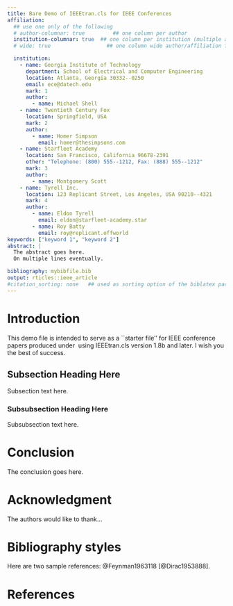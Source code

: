 ```yaml
---
title: Bare Demo of IEEEtran.cls for IEEE Conferences
affiliation:
  ## use one only of the following
  # author-columnar: true         ## one column per author
  institution-columnar: true  ## one column per institution (multiple autors eventually)
  # wide: true                  ## one column wide author/affiliation fields

  institution:
    - name: Georgia Institute of Technology
      department: School of Electrical and Computer Engineering
      location: Atlanta, Georgia 30332--0250
      email: ece@datech.edu
      mark: 1
      author:
        - name: Michael Shell
    - name: Twentieth Century Fox
      location: Springfield, USA
      mark: 2
      author:
        - name: Homer Simpson
          email: homer@thesimpsons.com
    - name: Starfleet Academy
      location: San Francisco, California 96678-2391
      other: "Telephone: (800) 555--1212, Fax: (888) 555--1212"
      mark: 3
      author:
        - name: Montgomery Scott
    - name: Tyrell Inc.
      location: 123 Replicant Street, Los Angeles, USA 90210--4321
      mark: 4
      author:
        - name: Eldon Tyrell
          email: eldon@starfleet-academy.star
        - name: Roy Batty
          email: roy@replicant.offworld
keywords: ["keyword 1", "keyword 2"]
abstract: |
  The abstract goes here.
  On multiple lines eventually.

bibliography: mybibfile.bib
output: rticles::ieee_article
#citation_sorting: none   ## used as sorting option of the biblatex package (if selected)
---
```


Introduction
=============
<!-- no \IEEEPARstart -->
This demo file is intended to serve as a ``starter file''
for IEEE conference papers produced under \LaTeX\ using
IEEEtran.cls version 1.8b and later.
<!-- You must have at least 2 lines in the paragraph with the drop letter -->
<!-- (should never be an issue) -->
I wish you the best of success.


## Subsection Heading Here
Subsection text here.

### Subsubsection Heading Here
Subsubsection text here.

<!-- An example of a floating figure using the graphicx package. -->
<!-- Note that \label must occur AFTER (or within) \caption. -->
<!-- For figures, \caption should occur after the \includegraphics. -->
<!-- Note that IEEEtran v1.7 and later has special internal code that -->
<!-- is designed to preserve the operation of \label within \caption -->
<!-- even when the captionsoff option is in effect. However, because -->
<!-- of issues like this, it may be the safest practice to put all your -->
<!-- \label just after \caption rather than within \caption{}. -->

<!-- Reminder: the "draftcls" or "draftclsnofoot", not "draft", class -->
<!-- option should be used if it is desired that the figures are to be -->
<!-- displayed while in draft mode. -->

<!-- \begin{figure}[!t] -->
<!-- \centering -->
<!-- \includegraphics[width=2.5in]{myfigure} -->
<!-- where an .eps filename suffix will be assumed under latex,  -->
<!-- and a .pdf suffix will be assumed for pdflatex; or what has been declared -->
<!-- via \DeclareGraphicsExtensions. -->
<!-- \caption{Simulation results for the network.} -->
<!-- \label{fig_sim} -->
<!-- \end{figure} -->

<!-- Note that the IEEE typically puts floats only at the top, even when this -->
<!-- results in a large percentage of a column being occupied by floats. -->


<!-- An example of a double column floating figure using two subfigures. -->
<!-- (The subfig.sty package must be loaded for this to work.) -->
<!-- The subfigure \label commands are set within each subfloat command, -->
<!-- and the \label for the overall figure must come after \caption. -->
<!-- \hfil is used as a separator to get equal spacing. -->
<!-- Watch out that the combined width of all the subfigures on a  -->
<!-- line do not exceed the text width or a line break will occur. -->

<!-- \begin{figure*}[!t] -->
<!-- \centering -->
<!-- \subfloat[Case I]{\includegraphics[width=2.5in]{box}% -->
<!-- \label{fig_first_case}} -->
<!-- \hfil -->
<!-- \subfloat[Case II]{\includegraphics[width=2.5in]{box}% -->
<!-- \label{fig_second_case}} -->
<!-- \caption{Simulation results for the network.} -->
<!-- \label{fig_sim} -->
<!-- \end{figure*} -->

<!-- Note that often IEEE papers with subfigures do not employ subfigure -->
<!-- captions (using the optional argument to \subfloat[]), but instead will -->
<!-- reference/describe all of them (a), (b), etc., within the main caption. -->
<!-- Be aware that for subfig.sty to generate the (a), (b), etc., subfigure -->
<!-- labels, the optional argument to \subfloat must be present. If a -->
<!-- subcaption is not desired, just leave its contents blank, -->
<!-- e.g., \subfloat[]. -->


<!-- An example of a floating table. Note that, for IEEE style tables, the -->
<!-- \caption command should come BEFORE the table and, given that table -->
<!-- captions serve much like titles, are usually capitalized except for words -->
<!-- such as a, an, and, as, at, but, by, for, in, nor, of, on, or, the, to -->
<!-- and up, which are usually not capitalized unless they are the first or -->
<!-- last word of the caption. Table text will default to \footnotesize as -->
<!-- the IEEE normally uses this smaller font for tables. -->
<!-- The \label must come after \caption as always. -->

<!-- \begin{table}[!t] -->
<!-- % increase table row spacing, adjust to taste -->
<!-- \renewcommand{\arraystretch}{1.3} -->
<!-- if using array.sty, it might be a good idea to tweak the value of -->
<!-- \extrarowheight as needed to properly center the text within the cells -->
<!-- \caption{An Example of a Table} -->
<!-- \label{table_example} -->
<!-- \centering -->
<!-- % Some packages, such as MDW tools, offer better commands for making tables -->
<!-- % than the plain LaTeX2e tabular which is used here. -->
<!-- \begin{tabular}{|c||c|} -->
<!-- \hline -->
<!-- One & Two\\ -->
<!-- \hline -->
<!-- Three & Four\\ -->
<!-- \hline -->
<!-- \end{tabular} -->
<!-- \end{table} -->


<!-- Note that the IEEE does not put floats in the very first column -->
<!-- - or typically anywhere on the first page for that matter. Also, -->
<!-- in-text middle ("here") positioning is typically not used, but it -->
<!-- is allowed and encouraged for Computer Society conferences (but -->
<!-- not Computer Society journals). Most IEEE journals/conferences use -->
<!-- top floats exclusively.  -->
<!-- Note that, LaTeX2e, unlike IEEE journals/conferences, places -->
<!-- footnotes above bottom floats. This can be corrected via the -->
<!-- \fnbelowfloat command of the stfloats package. -->


Conclusion
============
The conclusion goes here.

<!-- conference papers do not normally have an appendix -->

Acknowledgment {#acknowledgment}
==============

The authors would like to thank...

Bibliography styles
===================

Here are two sample references: @Feynman1963118 [@Dirac1953888].

\newpage
References {#references .numbered}
==========
